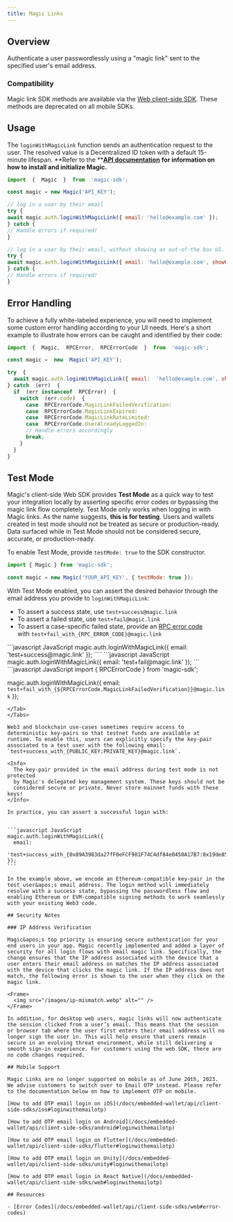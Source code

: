 ```yaml
---
title: Magic Links
---
```


## Overview

Authenticate a user passwordlessly using a "magic link" sent to the specified user's email address.

### Compatibility

Magic link SDK methods are available via the [Web client-side SDK](/docs/embedded-wallet/api/client-side-sdks/web). These methods are deprecated on all mobile SDKs.

## Usage

The `loginWithMagicLink` function sends an authentication request to the user. The resolved value is a Decentralized ID token with a default 15-minute lifespan. **Refer to the **[**API documentation**](/docs/embedded-wallet/api/overview) **for information on how to install and initialize Magic.**

```javascript JavaScript
import  {  Magic  }  from  'magic-sdk';

const magic = new Magic('API_KEY');

// log in a user by their email
try {
await magic.auth.loginWithMagicLink({ email: 'hello@example.com' });
} catch {
// Handle errors if required!
}

// log in a user by their email, without showing an out-of-the box UI.
try {
await magic.auth.loginWithMagicLink({ email: 'hello@example.com', showUI: false });
} catch {
// Handle errors if required!
}
```

## Error Handling

To achieve a fully white-labeled experience, you will need to implement some custom error handling according to your UI needs. Here's a short example to illustrate how errors can be caught and identified by their code:

```javascript JavaScript
import  {  Magic,  RPCError,  RPCErrorCode  }  from  'magic-sdk';

const magic =  new  Magic('API_KEY');

try  {
  await magic.auth.loginWithMagicLink({ email:  'hello@example.com', showUI:  false  });
} catch  (err)  {
  if  (err instanceof  RPCError)  {
    switch  (err.code)  {
      case  RPCErrorCode.MagicLinkFailedVerification:
      case  RPCErrorCode.MagicLinkExpired:
      case  RPCErrorCode.MagicLinkRateLimited:
      case  RPCErrorCode.UserAlreadyLoggedIn:
      // Handle errors accordingly
      break;
    }
  }
}
```

## Test Mode

Magic&apos;s client-side Web SDK provides **Test Mode** as a quick way to test your integration locally by asserting specific error codes or bypassing the magic link flow completely. Test Mode only works when logging in with Magic links. As the name suggests, **this is for testing**. Users and wallets created in test mode should not be treated as secure or production-ready. Data surfaced while in Test Mode should not be considered secure, accurate, or production-ready.

To enable Test Mode, provide `testMode: true` to the SDK constructor.

```javascript JavaScript
import { Magic } from 'magic-sdk';

const magic = new Magic('YOUR_API_KEY', { testMode: true });
```



With Test Mode enabled, you can assert the desired behavior through the email address you provide to `loginWithMagicLink`:

* To assert a success state, use `test+success@magic.link`
* To assert a failed state, use `test+fail@magic.link`
* To assert a case-specific failed state, provide an [RPC error code](/docs/embedded-wallet/api/client-side-sdks/web#rpcerror) with `test+fail_with_{RPC_ERROR_CODE}@magic.link`

<Tabs>
<Tab title="Succeed">
```javascript JavaScript
magic.auth.loginWithMagicLink({ email: 'test+success@magic.link' });
````

</Tab>
<Tab title="Fail">
```javascript JavaScript
magic.auth.loginWithMagicLink({ email: 'test+fail@magic.link' });
```
</Tab>

<Tab title="Fail With Error">
```javascript JavaScript
import { RPCErrorCode } from 'magic-sdk';

magic.auth.loginWithMagicLink({ email: `test+fail_with_{${RPCErrorCode.MagicLinkFailedVerification}}@magic.link` });

````
</Tab>
</Tabs>

Web3 and blockchain use-cases sometimes require access to deterministic key-pairs so that testnet funds are available at runtime. To enable this, users can explicitly specify the key-pair associated to a test user with the following email: `test+success_with_{PUBLIC_KEY:PRIVATE_KEY}@magic.link`.

<Info>
  The key-pair provided in the email address during test mode is not protected
  by Magic's delegated key management system. These keys should not be
  considered secure or private. Never store mainnet funds with these keys!
</Info>

In practice, you can assert a successful login with:


```javascript JavaScript
magic.auth.loginWithMagicLink({
  email:
    'test+success_with_{0x89A3983da27fF0eFCF901F74C4df84e0450A17B7:0x19de850af732e9e5745915162d707d6d8cf013ce7b2862e93081b0c8883bdfae}@magic.link',
});
```

In the example above, we encode an Ethereum-compatible key-pair in the test user&apos;s email address. The login method will immediately resolve with a success state, bypassing the passwordless flow and enabling Ethereum or EVM-compatible signing methods to work seamlessly with your existing Web3 code.

## Security Notes

### IP Address Verification

Magic&apos;s top priority is ensuring secure authentication for your end users in your app. Magic recently implemented and added a layer of security for all login flows with email magic link. Specifically, the change ensures that the IP address associated with the device that a user enters their email address on matches the IP address associated with the device that clicks the magic link. If the IP address does not match, the following error is shown to the user when they click on the magic link.

<Frame>
  <img src="/images/ip-mismatch.webp" alt="" />
</Frame>

In addition, for desktop web users, magic links will now authenticate the session clicked from a user’s email. This means that the session or browser tab where the user first enters their email address will no longer sign the user in. This will help ensure that users remain secure in an evolving threat environment, while still delivering a smooth sign-in experience. For customers using the web SDK, there are no code changes required.

## Mobile Support

Magic Links are no longer supported on mobile as of June 20th, 2023. We advise customers to switch over to Email OTP instead. Please refer to the documentation below on how to implement OTP on mobile.

[How to add OTP email login on iOS](/docs/embedded-wallet/api/client-side-sdks/ios#loginwithemailotp)

[How to add OTP email login on Android](/docs/embedded-wallet/api/client-side-sdks/android#loginwithemailotp)

[How to add OTP email login on Flutter](/docs/embedded-wallet/api/client-side-sdks/flutter#loginwithemailotp)

[How to add OTP email login on Unity](/docs/embedded-wallet/api/client-side-sdks/unity#loginwithemailotp)

[How to add OTP email login in React Native](/docs/embedded-wallet/api/client-side-sdks/web#loginwithemailotp)

## Resources

- [Error Codes](/docs/embedded-wallet/api/client-side-sdks/web#error-codes)
